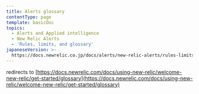 ```yaml
---
title: Alerts glossary
contentType: page
template: basicDoc
topics:
  - Alerts and Applied intelligence
  - New Relic Alerts
  - 'Rules, limits, and glossary'
japaneseVersion: >-
  https://docs.newrelic.co.jp/docs/alerts/new-relic-alerts/rules-limits-glossary/alerts-glossary
---
```


redirects to [https://docs.newrelic.com/docs/using-new-relic/welcome-new-relic/get-started/glossary](https://docs.newrelic.com/docs/using-new-relic/welcome-new-relic/get-started/glossary)
